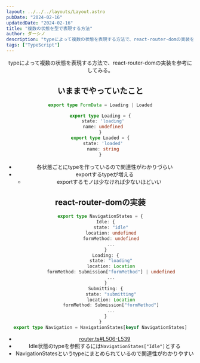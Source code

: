 ```yaml
---
layout: ../../../layouts/Layout.astro
pubDate: "2024-02-16"
updatedDate: "2024-02-16"
title: "複数の状態を型で表現する方法"
author: ダーシノ
description: "typeによって複数の状態を表現する方法で、react-router-domの実装を参考にしてみる。"
tags: ["TypeScript"]
---
```



<Header {...frontmatter} />

typeによって複数の状態を表現する方法で、react-router-domの実装を参考にしてみる。

## いままでやっていたこと

```ts
export type FormData = Loading | Loaded

export type Loading = {
  state: 'loading'
  name: undefined
}
export type Loaded = {
  state: 'loaded'
  name: string
}
```

- 各状態ごとにtypeを作っているので関連性がわかりづらい
- exportするtypeが増える
   - exportするモノは少なければ少ないほどいい


## react-router-domの実装

```ts
export type NavigationStates = {
    Idle: {
        state: "idle"
        location: undefined
        formMethod: undefined
        ...
    }
    Loading: {
        state: "loading"
        location: Location
        formMethod: Submission["formMethod"] | undefined
        ...
    }
    Submitting: {
        state: "submitting"
        location: Location
        formMethod: Submission["formMethod"]
        ...
    }
}
export type Navigation = NavigationStates[keyof NavigationStates]
```

- [router.ts#L506-L539](https://github.com/remix-run/react-router/blob/c164837171ba2e4f81d635c00aa62b0ccdeffdd9/packages/router/router.ts#L506-L539)
- Idle状態のtypeを参照するには`NavigationStates["Idle"]`とする
- NavigationStatesというtypeにまとめられているので関連性がわかりやすい
